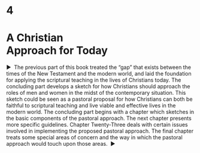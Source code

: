 # 4 {-}

<h1 class="HEADS---SUBHEADS_Part-Title">A Christian <br />Approach for Today</h1>

<a id="_idParaDest-95"></a><a id="_idTextAnchor1109"></a>
<p class="BODY-STYLES_Part-Opening"><span>▶&#160;&#160;</span><span class="Opening-Drop-Words"><span class="No-Ligatures">Th</span>e previous part of this book</span> treated the “gap” that exists between the times of the New Testament and the modern world, and laid the foundation for applying the scriptural teaching in the lives of Christians today. <span class="No-Ligatures">Th</span>e concluding part develops a sketch for how Christians should approach the roles of men and women in the midst of the contemporary situation. <span class="No-Ligatures">Th</span>is sketch could be seen as a pastoral proposal for how Christians can both be faithful to scriptural teaching and live viable and effective lives in the modern world. <span class="No-Ligatures">Th</span>e concluding part begins with a chapter which sketches in the basic components of the pastoral approach. <span class="No-Ligatures">Th</span>e next chapter presents more specific guidelines. Chapter Twenty-<span class="No-Ligatures">Th</span>ree deals with certain issues involved in implementing the proposed pastoral approach. <span class="No-Ligatures">Th</span>e final chapter treats some special areas of concern and the way in which the pastoral approach would touch upon those areas.&#160;&#160;▶</p>
